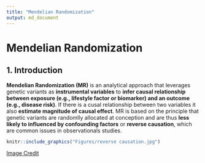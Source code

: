 ```yaml
---
title: "Mendelian Randomization"
output: md_document
---
```


# Mendelian Randomization

## 1. Introduction
**Mendelian Randomization (MR)** is an analytical approach that leverages genetic variants as **instrumental variables** to **infer causal relationship between exposure (e.g., lifestyle factor or biomarker) and an outcome (e.g., disease risk)**. If there is a cusal relationship between two variables it also **estimate magnitude of causal effect**. MR is based on the principle that genetic variants are randomlly allocated at conception and are thus **less likely to influenced by confounding factors** or **reverse causation**, which are common issues in observationals studies.

```r
knitr::include_graphics("Figures/reverse causation.jpg")
```

[Image Credit](https://nap.nationalacademies.org/read/11908/chapter/10#157)